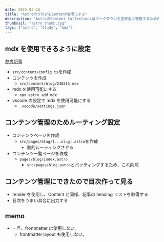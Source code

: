 ```yaml
---
date: 2025-02-15
title: "AstroのブログをContent管理にする"
description: "AstroのContent Collectionsはマークダウンを型安全に管理するための機能です。Content Collectionsを用いたブログの構築手順をご紹介します。"
thumbnail: "astro_thumb.jpg"
tags: ["astro", "study", "mdx"]
---
```


## mdx を使用できるように設定

[参考記事](https://evoworx.dev/blog/hylx27khn/)

- `src/content/config.ts`を作成
- コンテンツを作成
  - `src/content/blog/240215.mdx`
- mdx を使用可能にする
  - `npx astro add mdx`
- vscode の設定で mdx を使用可能にする
  - `.vscode/settings.json`

## コンテンツ管理のためルーティング設定

- コンテンツページを作成
  - `src/pages/blog/[...slug].astro`を作成
    - 動的ルーティングさせる
- コンテンツ一覧ページを作成
  - `pages/blog/index.astro`
    - `src/pages/blog.astro`とバッティングするため、これ削除

## コンテンツ管理にできたので目次作って見る

- render を使用し、Content と同様、記事の heading リストを取得する
- 目次をうまい具合に出力する

## memo

- 一旦、frontmatter は使用しない。
  - frontmatter layout も使用しない。
